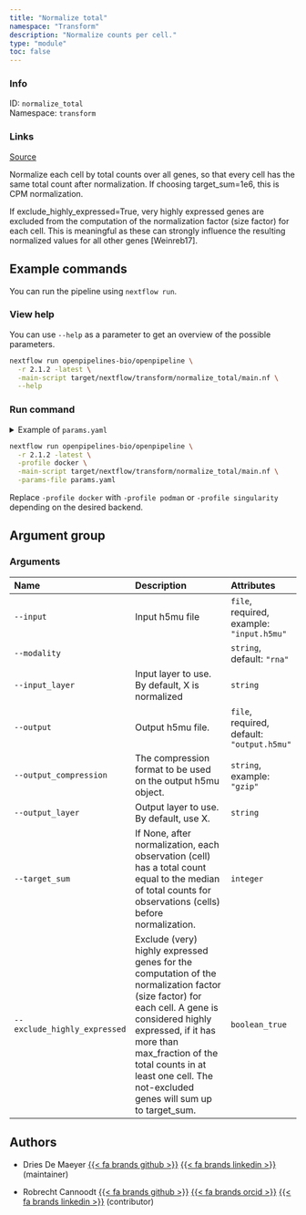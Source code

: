 ```yaml
---
title: "Normalize total"
namespace: "Transform"
description: "Normalize counts per cell."
type: "module"
toc: false
---
```


::: {.column-margin}

### Info

ID: `normalize_total`  
Namespace: `transform`

### Links
[Source](https://github.com/openpipelines-bio/openpipeline/blob/2.1.2/src/transform/normalize_total/config.vsh.yaml){.btn-action .btn-sm .btn-info .btn role="button"}

:::

Normalize each cell by total counts over all genes, so that every cell has the same total count after normalization. If choosing target_sum=1e6, this is CPM normalization.

If exclude_highly_expressed=True, very highly expressed genes are excluded from the computation of the normalization factor (size factor) for each cell. This is meaningful as these can strongly influence the resulting normalized values for all other genes [Weinreb17].


## Example commands

You can run the pipeline using `nextflow run`.

### View help

You can use `--help` as a parameter to get an overview of the possible parameters.

```bash
nextflow run openpipelines-bio/openpipeline \
  -r 2.1.2 -latest \
  -main-script target/nextflow/transform/normalize_total/main.nf \
  --help
```

### Run command

<details>
<summary>Example of `params.yaml`</summary>
```yaml
# Arguments
input: # please fill in - example: "input.h5mu"
modality: "rna"
# input_layer: "foo"
# output: "output.h5mu"
# output_compression: "gzip"
# output_layer: "foo"
# target_sum: 123
exclude_highly_expressed: false

# Nextflow input-output arguments
publish_dir: # please fill in - example: "output/"
# param_list: "my_params.yaml"
```
</details>

```bash
nextflow run openpipelines-bio/openpipeline \
  -r 2.1.2 -latest \
  -profile docker \
  -main-script target/nextflow/transform/normalize_total/main.nf \
  -params-file params.yaml
```

:::{.callout-note}
Replace `-profile docker` with `-profile podman` or `-profile singularity` depending on the desired backend.
:::

## Argument group

### Arguments

|Name                         |Description                                                                                                                                                                                                                                                                            |Attributes                                 |
|:----------|:--------------------------------------------------|:--------------------|
|`--input`                    |Input h5mu file                                                                                                                                                                                                                                                                        |`file`, required, example: `"input.h5mu"`  |
|`--modality`                 |                                                                                                                                                                                                                                                                                       |`string`, default: `"rna"`                 |
|`--input_layer`              |Input layer to use. By default, X is normalized                                                                                                                                                                                                                                        |`string`                                   |
|`--output`                   |Output h5mu file.                                                                                                                                                                                                                                                                      |`file`, required, default: `"output.h5mu"` |
|`--output_compression`       |The compression format to be used on the output h5mu object.                                                                                                                                                                                                                           |`string`, example: `"gzip"`                |
|`--output_layer`             |Output layer to use. By default, use X.                                                                                                                                                                                                                                                |`string`                                   |
|`--target_sum`               |If None, after normalization, each observation (cell) has a total count equal to the median of total counts for observations (cells) before normalization.                                                                                                                             |`integer`                                  |
|`--exclude_highly_expressed` |Exclude (very) highly expressed genes for the computation of the normalization factor (size factor) for each cell. A gene is considered highly expressed, if it has more than max_fraction of the total counts in at least one cell. The not-excluded genes will sum up to target_sum. |`boolean_true`                             |

## Authors


  * Dries De Maeyer [{{< fa brands github >}}](https://github.com/ddemaeyer) [{{< fa brands linkedin >}}](https://linkedin.com/in/dries-de-maeyer-b46a814) (maintainer)

  * Robrecht Cannoodt [{{< fa brands github >}}](https://github.com/rcannood) [{{< fa brands orcid >}}](https://orcid.org/0000-0003-3641-729X) [{{< fa brands linkedin >}}](https://linkedin.com/in/robrechtcannoodt) (contributor)

